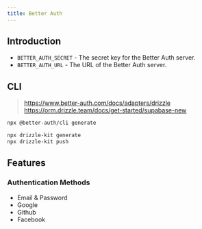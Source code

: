 ```yaml
---
title: Better Auth
---
```


## Introduction

- `BETTER_AUTH_SECRET` - The secret key for the Better Auth server.
- `BETTER_AUTH_URL` - The URL of the Better Auth server.


## CLI

> https://www.better-auth.com/docs/adapters/drizzle
> https://orm.drizzle.team/docs/get-started/supabase-new

```bash
npx @better-auth/cli generate

npx drizzle-kit generate
npx drizzle-kit push

```

## Features

### Authentication Methods

- Email & Password
- Google 
- Github
- Facebook